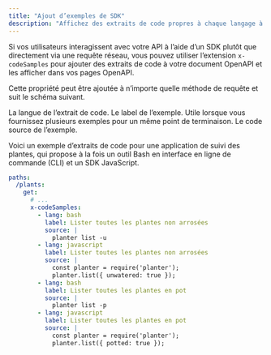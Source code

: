 ```yaml
---
title: "Ajout d’exemples de SDK"
description: "Affichez des extraits de code propres à chaque langage à côté de vos points de terminaison d’API pour montrer aux développeurs comment utiliser vos SDK"
---
```


Si vos utilisateurs interagissent avec votre API à l’aide d’un SDK plutôt que directement via une requête réseau, vous pouvez utiliser l’extension `x-codeSamples` pour ajouter des extraits de code à votre document OpenAPI et les afficher dans vos pages OpenAPI.

Cette propriété peut être ajoutée à n’importe quelle méthode de requête et suit le schéma suivant.

<ParamField body="lang" type="string" required>
  La langue de l’extrait de code.
</ParamField>

<ParamField body="label" type="string">
  Le label de l’exemple. Utile lorsque vous fournissez plusieurs exemples pour un même point de terminaison.
</ParamField>

<ParamField body="source" type="string" required>
  Le code source de l’exemple.
</ParamField>

Voici un exemple d’extraits de code pour une application de suivi des plantes, qui propose à la fois un outil Bash en interface en ligne de commande (CLI) et un SDK JavaScript.

```yaml
paths:
  /plants:
    get:
      # ...
      x-codeSamples:
        - lang: bash
          label: Lister toutes les plantes non arrosées
          source: |
            planter list -u
        - lang: javascript
          label: Lister toutes les plantes non arrosées
          source: |
            const planter = require('planter');
            planter.list({ unwatered: true });
        - lang: bash
          label: Lister toutes les plantes en pot
          source: |
            planter list -p
        - lang: javascript
          label: Lister toutes les plantes en pot
          source: |
            const planter = require('planter');
            planter.list({ potted: true });
```

